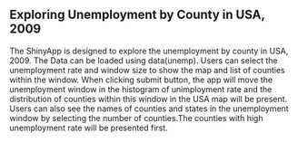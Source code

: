 ## Exploring Unemployment by County in USA, 2009

The ShinyApp is designed to explore the unemployment by county in USA, 2009. The Data can be loaded using data(unemp). Users can select the unemployment rate and window size to show the map and list of counties within the window. When clicking submit button, the app will move the unemployment window in the histogram of unimployment rate and the distribution of counties within this window in the USA map will be present. Users can also see the names of counties and states in the unemployment window by selecting the number of counties.The counties with high unemployment rate will be presented first.    
